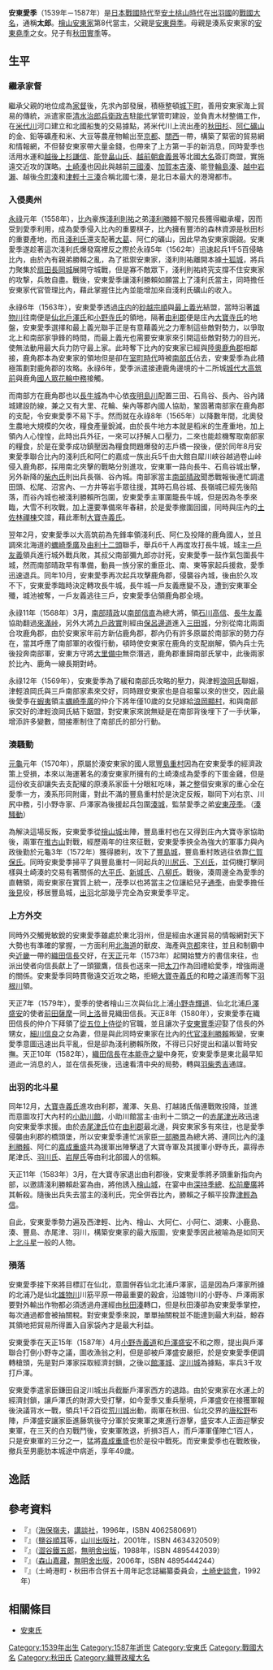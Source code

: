 {{日本武士
|名稱= 安東 愛季
|圖片名稱= Chikasue Andō.jpg
|圖片大小= 
|圖片說明= 
|時代= [[日本戰國時代|日本戰國時代]]－[[安土桃山時代|安土桃山時代]]
|出生日期= [[天文_(後奈良天皇)|天文]]8年（1539年）
|出生地點= 
|逝世日期= [[天正_(日本)|天正]]15年9月1日（1587年10月2日）
|逝世地點= 
|假名= 
|羅馬字= 
|幼名= 太郎
|改名= 
|别名= 近季
|諡号= 
|神号= 
|戒名= 龍隠院
|洗禮名= 
|墓所= [[福島縣|福島縣]][[田村郡|田村郡]][[三春町|三春町]][[荒町|荒町]]的龍隠院
|朝廷官位= [[從五位下|從五位下]][[侍從|侍從]]
|幕府職位= 
|主君= 
|藩= 
|氏族= [[安東氏|下國安東氏]]→[[秋田氏|秋田氏]]
|父母= 父：[[安東舜季|安東舜季]]<BR>母：[[安東尭季|安東尭季]]的女兒
|養父= 
|養母= 
|兄弟= 弟：[[安東友季|友季]]、[[安東茂季|茂季]]
|姐妹= 
|正室= [[砂越宗順|砂越宗順]]的女兒
|側室= [[畠山清信|畠山清信]]的女兒
|嗣子= [[安東業季|業季]]、'''[[安東實季|實季]]'''、[[安東英季|英季]]（[[小濱藩|小濱藩]][[家老|家老]]）、[[安東季勝|季勝]]
|嗣女= [[浪岡顯村|浪岡顯村]]正室
|養子= 
|養女= 
}}
{{japanese|japanese=安東 愛季|kana=あんどう ちかすえ|romaji=Andō Chikasue}}
'''安東愛季'''（1539年－1587年）是[[日本戰國時代|日本戰國時代]]至[[安土桃山時代|安土桃山時代]]在[[出羽國|出羽國]]的[[戰國大名|戰國大名]]，通稱'''太郎'''。[[安東氏|檜山安東家]]第8代當主，父親是[[安東舜季|安東舜季]]。母親是湊系安東家的[[安東堯季|安東堯季]]之女。兒子有[[秋田實季|秋田實季]]等。

== 生平 ==
=== 繼承家督 ===
繼承父親的地位成為[[家督|家督]]後，先求內部發展，積極整頓[[城下町|城下町]]，善用安東家海上貿易的傳統，派遣家臣[[清水政吉|清水治郎兵衛政吉]]駐[[能代|能代]]掌管町建設，並負責木材整備工作，在[[米代川|米代川]]河口建立和北國船隻的交易據點，將米代川上流出產的[[秋田杉|秋田杉]]、[[阿仁礦山|阿仁礦山]]的金、鉛等礦產和米、大豆等農産物輸出至[[京都|京都]]、[[近畿地方|關西]]一帶，構築了緊密的貿易網和情報網，不但替安東家帶大量金錢，也帶來了上方第一手的新消息，同時愛季也活用水運和[[越後|越後]][[上杉謙信|上杉謙信]]、[[能登國|能登]][[畠山氏|畠山氏]]、[[越前國|越前]][[朝倉義景|朝倉義景]]等北國[[大名_(稱謂)|大名]]簽訂商盟，實施遠交近攻的謀略。[[秋田港|土崎湊]]也因此與越前[[三國湊|三國湊]]、[[加賀國|加賀]][[本吉湊|本吉湊]]、能登[[輪島湊|輪島湊]]、[[越中|越中]][[岩瀨|岩瀨]]、越後[[今町湊|今町湊]]和[[津輕|津輕]][[十三湊|十三湊]]合稱北國七湊，是北日本最大的港灣都市。

=== 入侵奧州 ===
[[永祿|永祿]]元年（1558年），[[比內|比內]]豪族[[淺利則祐|淺利則祐]]之弟[[淺利勝頼|淺利勝頼]]不服兄長獲得繼承權，因而受到愛季利用，成為愛季侵入比內的重要棋子，比內擁有豐沛的森林資源是秋田杉的重要產地，而且[[淺利氏|淺利氏]]還支配著[[大葛|大葛]]、阿仁的礦山，因此早為安東家覬覦。安東愛季遂趁著這次淺利氏爆發窩裡反之際於永祿5年（1562年）迅速起兵1千5百侵略比內，由於內有親弟勝賴之亂，為了抵禦安東家，淺利則祐離開本據[[十狐城|十狐城]]，將兵力聚集於[[扇田|扇田]][[長岡城|長岡城]]展開守城戰，但是寡不敵眾下，淺利則祐終究支撐不住安東家的攻撃，兵敗自盡。戰後，安東愛季讓淺利勝賴如願當上了淺利氏當主，同時擔任安東家代官管理比內，藉此掌握住比內並能增加來自淺利氏礦山的收入。

永祿6年（1563年），安東愛季透過[[庄内|庄内]]的[[砂越宗順|砂越宗順]]與[[最上義光|最上義光]]結盟，當時沿著[[雄物川|雄物川]]往南便是[[仙北|仙北]][[戶澤氏|戶澤氏]]和[[小野寺氏|小野寺氏]]的領地，隔著[[由利郡|由利郡]]便是庄內[[大寶寺氏|大寶寺氏]]的地盤，安東愛季選擇和最上義光聯手正是有意藉義光之力牽制這些敵對勢力，以爭取北上和南部家爭鋒的時間，而最上義光也需要安東家來引開這些敵對勢力的目光，使無法動用最大兵力防守最上家。此時奪下比內的安東家已經與[[陸奧|陸奧]][[鹿角郡|鹿角郡]]相鄰接，鹿角郡本為安東家的領地但是卻在[[室町時代|室町時代]]時被[[南部氏|南部氏]]佔去，安東愛季為此積極策劃對鹿角郡的攻略。永祿6年，愛季派遣接連鹿角邊境的十二所城[[城代|城代]][[大高筑前|大高筑前]]與鹿角[[國人眾|國人眾]][[花輪中務|花輪中務]]接觸。

而南部方在鹿角郡也以[[長牛城|長牛城]]為中心依[[夜明島川|夜明島川]]配置三田、石鳥谷、長內、谷內諸城建設防線，兼之又有大里、花輪、柴內等郡內國人協助，鞏固著南部家在鹿角郡的支配，令安東愛季不易下手。然而就在永祿8年（1565年）以降數年間，北奧發生農地大規模的欠收，糧食產量銳減，由於長牛地方本就是稻米的生產重地，加上領內人心惶惶，此時出兵外征，一來可以抒解人口壓力，二來也能趁機奪取南部家的糧食，於是在愛季成功鎮壓因為糧食問題爆發的志戶橋一揆後，便於同年8月安東愛季聯合比內的淺利氏和阿仁的嘉成一族出兵5千由大館自犀川峽谷越過卷山峠侵入鹿角郡，採用南北夾擊的戰略分別進攻，安東軍一路向長牛、石鳥谷城出擊，另外新降的[[柴內氏|柴內氏]]則出兵長嶺、谷內城。南部家當主[[南部晴政|南部晴政]]聞悉戰報後連忙調遣田頭、松尾、沼宮內、一方井等岩手眾往援，其時石鳥谷城、長嶺城已經先後陷落，而谷內城也被淺利勝賴所包圍，安東愛季主軍圍籠長牛城，但是因為冬季來臨，大雪不利攻戰，加上還要準備來年春耕，於是愛季撤圍回國，同時與庄內的[[土佐林禪棟|土佐林禪棟]]交誼，藉此牽制[[大寶寺義氏|大寶寺義氏]]。

翌年2月，安東愛季以大高筑前為先鋒率領淺利氏、阿仁及投降的鹿角國人，並且調來北海道的[[蠣崎季廣|蠣崎季廣]]及[[由利十二頭|由利十二頭]]聯手，舉兵6千人再度攻打長牛城，城主[[一戶友義|一戶友義]]領兵進行城外戰兵敗，其叔父南部彌九郎亦討死，安東愛季一鼓作氣包圍長牛城，然而南部晴政早有準備，動員一族分家的重臣北、南、東等家起兵援救，愛季迅速退兵。同年10月，安東愛季再次起兵攻擊鹿角郡，侵襲谷內城，後由於久攻不下，安東愛季臨時決定轉攻長牛城，長牛城一戶友義應變不及，遭到安東軍全殲，城池被奪，一戶友義逃往三戶，安東愛季佔領鹿角郡全境。

永祿11年（1568年）3月，[[南部晴政|南部晴政]]以[[南部信直|南部信直]]為總大將，領[[石川高信|石川高信]]、[[長牛友義|長牛友義]]協助翻過[[來滿峠|來滿峠]]，另外大將[[九戶政實|九戶政實]]則經由[[保呂邊道|保呂邊道]]進入[[三田城|三田城]]，分別從南北兩面合攻鹿角郡，由於安東家年前方新佔鹿角郡，郡內仍有許多原屬於南部家的勢力存在，當其呼應了南部軍的收復行動，頓時使安東家在鹿角的支配崩解，領內兵士先後投奔南部軍，安東方守將[[大里備中|大里備中]]無奈潛逃，鹿角郡重歸南部氏掌中，此後兩家於比內、鹿角一線長期對峙。

永祿12年（1569年），安東愛季為了緩和南部氏攻略的壓力，與津輕[[浪岡氏|浪岡氏]]聯姻，津輕浪岡氏與三戶南部家素來交好，同時跟安東家也是自祖輩以來的世交，因此最後愛季在[[蝦夷|蝦夷]]領主[[蠣崎季廣|蠣崎季廣]]的仲介下將年僅10歲的女兒嫁給[[浪岡顯村|浪岡顯村]]，和與南部家交好的津輕浪岡氏結下姻盟，對安東家來說無疑是在南部背後埋下了一手伏筆，增添許多變數，間接牽制住了南部氏的部分行動。

=== 湊騷動 ===
[[元龜|元龜]]元年（1570年），原屬於湊安東家的國人眾[[豐島重村|豐島重村]]因為在安東愛季的經濟政策上受損，本來以海運著名的湊安東家所擁有的土崎湊成為愛季的下蛋金雞，但是這份收支卻讓失去支配權的原湊系家臣十分眼紅吃味，兼之整個安東家的重心全在愛季一方，湊系形同附庸，對此不滿的豐島重村於是決定反叛，聯同下刈右京、川尻中務，引小野寺家、戶澤家為後援起兵包圍[[湊城|湊城]]，監禁愛季之弟[[安東茂季|安東茂季]]。（[[湊騷動|湊騷動]]）

為解決這場反叛，安東愛季從[[檜山城|檜山城]]出陣，豐島重村也在又得到庄內大寶寺家協助後，兩軍在[[推古山|推古山]]對戰，經歷兩年的往來征戰，安東愛季挾全為強大的軍事力與內政後勤於元龜3年（1572年）獲得勝利，攻下了[[豐島城|豐島城]]，豐島重村敗逃往依靠[[仁賀保氏|仁賀保氏]]。同時安東愛季掃平了與豐島重村一同起兵的[[川尻氏|川尻氏]]、[[下刈氏|下刈氏]]，並伺機打擊同樣與土崎湊的交易有著關係的[[大平氏|大平氏]]、[[新城氏|新城氏]]、[[八柳氏|八柳氏]]。戰後，湊周邊全為愛季的直轄領，兩安東家在實質上統一，茂季以也將當主之位讓給兒子[[安東通季|通季]]，由愛季擔任[[後見|後見]]役，移居豐島城，[[出羽|出羽]]北部幾乎完全為安東愛季平定。

=== 上方外交 ===
同時外交觸覺敏銳的安東愛季雖處於東北羽州，但是經由水運貿易的情報網對天下大勢也有準確的掌握，一方面利用[[北海道|北海道]]的獸皮、海產與[[京都|京都]]來往，並且和制霸中央[[近畿|近畿]]一帶的[[織田信長|織田信長]]交好，在[[天正_(日本)|天正]]元年（1573年）起開始雙方的書信來往，也派出使者向信長獻上了一頭獵鷹，信長也送來一把[[太刀|太刀]]作為回禮給愛季，增強兩邊的關係。安東愛季同時貫徹遠交近攻之略，拒絕[[大寶寺義氏|大寶寺義氏]]的和睦之議進而奪下[[羽根川|羽根川]]領。

天正7年（1579年），愛季的使者檜山三次與仙北上浦[[小野寺輝道|小野寺輝道]]、仙北北浦[[戶澤盛安|戶澤盛安]]的使者[[前田利信|前田薩摩]]一同[[上洛|上洛]]晉見織田信長。天正8年（1580年），安東愛季在織田信長的仲介下拜領了[[從五位上|從五位上]][[侍從|侍從]]的官職，並且讓次子[[安東實季|安東實季]]迎娶了信長的外甥女，[[細川信良|細川信良]]之女為妻，但是與此同時安東家在比內的[[代官|代官]][[淺利勝賴|淺利勝賴]]叛變，安東愛季意圖迅速出兵平亂，但是卻為淺利勝賴所敗，不得已只好提出和議以暫時安撫。天正10年（1582年），[[織田信長|織田信長]]在[[本能寺之變|本能寺之變]]中身死，安東愛季是東北最早知道此一消息的人，並在信長死後，迅速看清中央的局勢，轉與[[羽柴秀吉|羽柴秀吉]]通誼。

=== 出羽的北斗星 ===
同年12月，[[大寶寺義氏|大寶寺義氏]]進攻由利郡，瀧澤、矢島、打越諸氏偕連戰敗投降，並進而意圖攻打大內村的[[小助川館|小助川館]]，小助川館當主‧由利十二頭之一的[[赤尾津光|赤尾津光]]政迅速向安東愛季求援。由於[[赤尾津氏|赤尾津氏]]位在[[由利郡|由利郡]]最北邊，與安東家多有來往，也是愛季侵襲由利郡的橋頭堡，所以安東愛季連忙派家臣[[一部勝景|一部勝景]]為總大將、連同比內的[[淺利勝賴|淺利勝賴]]、阿仁的[[嘉成重盛|嘉成重盛]]共為援軍出陣擊退了大寶寺軍及其援軍小野寺氏，贏得赤尾津氏、[[羽川氏|羽川氏]]、[[岩屋氏|岩屋氏]]等由利北部國人的信賴。

天正11年（1583年）3月，在大寶寺家退出由利郡後，安東愛季將矛頭重新指向內部，以邀請淺利勝賴赴宴為由，將他誘入[[檜山城|檜山城]]，在宴中由[[深持季總|深持季總]]、[[松前慶廣|松前慶廣]]將其斬殺。隨後出兵失去當主的淺利氏，完全併吞比內，勝賴之子賴平投靠[[津輕為信|津輕為信]]。

自此，安東愛季勢力遍及西津輕、比內、檜山、大阿仁、小阿仁、湖東、小鹿島、湊、豐島、赤尾津、羽川，構築安東家的最大版圖，安東愛季因此被喻為是如同天上[[北斗星|北斗星]]一般的人物。

=== 殞落 ===
安東愛季接下來將目標訂在仙北，意圖併吞仙北北浦戶澤家，這是因為戶澤家所據的北浦乃是仙北[[雄物川|雄物川]]川筋平原一帶最重要的穀倉，沿雄物川的小野寺、戶澤兩家要對外輸出作物都必須透過舟運經由[[秋田湊|秋田湊]]轉口，但是秋田湊卻為安東愛季掌控，每次通過都會被抽關稅。對安東愛季來說，單單抽關稅並不能達到最大利益，鯨吞其領地把貿易所得置入自家袋內才是最大利益。

安東愛季在天正15年（1587年）4月[[小野寺義道|小野寺義道]]和[[戶澤盛安|戶澤盛安]]不和之際，提出與戶澤聯合打倒小野寺之議，圖收漁翁之利，但是卻被戶澤盛安嚴拒，於是安東愛季便調轉槍頭，先是對戶澤家採取經濟封鎖，之後以[[館澤城|館澤城]]、[[淀川城|淀川城]]為據點，率兵3千攻打戶澤。

安東愛季遣家臣鎌田自淀川城出兵截斷戶澤家西方的退路。由於安東家在水運上的經濟封鎖，讓戶澤氏的財源大受打擊，如今愛季又重兵壓境，戶澤盛安在接獲軍報後決議背水一戰，領兵1千2百從[[荒川城|荒川城]]出動，兩軍在秋田、仙北交界的[[唐松野|唐松野]]布陣，戶澤盛安讓家臣進藤筑後守分軍於安東軍之東進行游擊，盛安本人正面迎擊安東軍，在三天的白刃戰鬥後，安東軍敗退，折損3百人，而戶澤軍僅陣亡1百人，只是安東軍的三分之一，猛將[[嘉成重盛|嘉成重盛]]也於是役中戰死。而安東愛季也在戰敗後，撤兵至男鹿肋本城途中病逝，享年49歲。

== 逸話 ==
{{來源請求|天正6年（1578年）2月，愛季收到[[織田信長|織田信長]]的一封書信，內容言道：「鷹這種高傲的生物會希望降落何處？」暗指要愛季向信長表示臣服之意，理解信長意思的愛季理直氣壯地反駁︰「自吾族先祖以來，素無臣從他家之例；余族立土于邊鄙之地，從未有以臣節仕于他家之人。」力保家名不屈。}}

== 參考資料 ==
*『{{lang|ja|エゾの歴史}}』（[[海保嶺夫|海保嶺夫]]，[[講談社|講談社]]，1996年，ISBN 4062580691）
*『{{lang|ja|新版県史　秋田県の歴史}}』（[[鹽谷順耳|鹽谷順耳]]等，[[山川出版社|山川出版社]]，2001年，ISBN 4634320509）
*『{{lang|ja|秋田「安東氏」研究ノート}}』（[[澀谷鐵五郎|澀谷鐵五郎]]，[[無明舎出版|無明舎出版]]，1988年，ISBN 4895442039）
*『{{lang|ja|安東氏―下国家400年ものがたり}}』（[[森山嘉藏|森山嘉藏]]，[[無明舍出版|無明舍出版]]，2006年，ISBN 4895444244）
*『{{lang|ja|土崎の史誌－土崎港町・秋田市合併五十周年記念誌}}』（土崎港町・秋田市合併五十周年記念誌編纂委員会，[[土崎史談會|土崎史談會]]，1992年）

== 相關條目 ==
*[[安東氏|安東氏]]

[[Category:1539年出生|Category:1539年出生]]
[[Category:1587年逝世|Category:1587年逝世]]
[[Category:安東氏|Category:安東氏]]
[[Category:戰國大名|Category:戰國大名]]
[[Category:秋田氏|Category:秋田氏]]
[[Category:織豐政權大名|Category:織豐政權大名]]